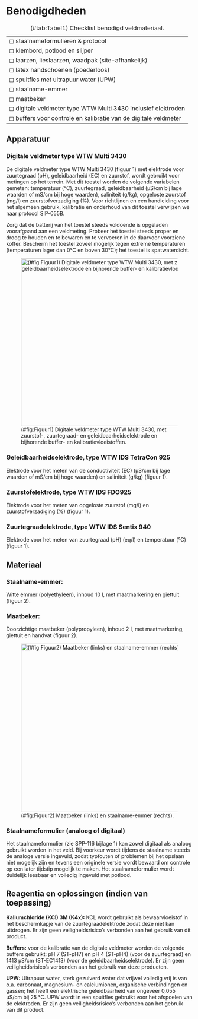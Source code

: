 # Benodigdheden

|                                                                 |
|:----------------------------------------------------------------|
| ◻ staalnameformulieren & protocol                               |
| ◻ klembord, potlood en slijper                                  |
| ◻ laarzen, lieslaarzen, waadpak (site-afhankelijk)              |
| ◻ latex handschoenen (poederloos)                               |
| ◻ spuitfles met ultrapuur water (UPW)                           |
| ◻ staalname-emmer                                               |
| ◻ maatbeker                                                     |
| ◻ digitale veldmeter type WTW Multi 3430 inclusief elektroden   |
| ◻ buffers voor controle en kalibratie van de digitale veldmeter |

: (#tab:Tabel1) Checklist benodigd veldmateriaal.

## Apparatuur

### Digitale veldmeter type WTW Multi 3430

De digitale veldmeter type WTW Multi 3430 (figuur 1) met elektrode voor zuurtegraad (pH), geleidbaarheid (EC) en zuurstof, wordt gebruikt voor metingen op het terrein. Met dit toestel worden de volgende variabelen gemeten: temperatuur (°C), zuurtegraad, geleidbaarheid (µS/cm bij lage waarden of mS/cm bij hoge waarden), saliniteit (g/kg), opgeloste zuurstof (mg/l) en zuurstofverzadiging (%). Voor richtlijnen en een handleiding voor het algemeen gebruik, kalibratie en onderhoud van dit toestel verwijzen we naar protocol SIP-055B.

Zorg dat de batterij van het toestel steeds voldoende is opgeladen voorafgaand aan een veldmeting. Probeer het toestel steeds proper en droog te houden en te bewaren en te vervoeren in de daarvoor voorziene koffer. Bescherm het toestel zoveel mogelijk tegen extreme temperaturen (temperaturen lager dan 0°C en boven 30°C); het toestel is spatwaterdicht.

![(#fig:Figuur1) Digitale veldmeter type WTW Multi 3430, met zuurstof-, zuurtegraad- en geleidbaarheidselektrode en bijhorende buffer- en kalibratievloeistoffen.](./media/image1.jpg){width="6.292361111111111in" height="4.716666666666667in"}

### Geleidbaarheidselektrode, type WTW IDS TetraCon 925

Elektrode voor het meten van de conductiviteit (EC) (µS/cm bij lage waarden of mS/cm bij hoge waarden) en saliniteit (g/kg) (figuur 1).

### Zuurstofelektrode, type WTW IDS FDO925

Elektrode voor het meten van opgeloste zuurstof (mg/l) en zuurstofverzadiging (%) (figuur 1).

### Zuurtegraadelektrode, type WTW IDS Sentix 940

Elektrode voor het meten van zuurtegraad (pH) (eq/l) en temperatuur (°C) (figuur 1).

## Materiaal

### **Staalname-emmer:**

Witte emmer (polyethyleen), inhoud 10 l, met maatmarkering en giettuit (figuur 2).

### **Maatbeker:**

Doorzichtige maatbeker (polypropyleen), inhoud 2 l, met maatmarkering, giettuit en handvat (figuur 2).

![(#fig:Figuur2) Maatbeker (links) en staalname-emmer (rechts).](./media/image2.jpg){width="6.299660979877515in" height="4.722222222222222in"}

### **Staalnameformulier (analoog of digitaal)**

Het staalnameformulier (zie SPP-116 bijlage 1) kan zowel digitaal als analoog gebruikt worden in het veld. Bij voorkeur wordt tijdens de staalname steeds de analoge versie ingevuld, zodat typfouten of problemen bij het opslaan niet mogelijk zijn en tevens een originele versie wordt bewaard om controle op een later tijdstip mogelijk te maken. Het staalnameformulier wordt duidelijk leesbaar en volledig ingevuld met potlood.

## Reagentia en oplossingen (indien van toepassing)

**Kaliumchloride (KCl) 3M (K4x):** KCL wordt gebruikt als bewaarvloeistof in het beschermkapje van de zuurtegraadelektrode zodat deze niet kan uitdrogen. Er zijn geen veiligheidsrisico's verbonden aan het gebruik van dit product.

**Buffers:** voor de kalibratie van de digitale veldmeter worden de volgende buffers gebruikt: pH 7 (ST-pH7) en pH 4 (ST-pH4) (voor de zuurtegraad) en 1413 μS/cm (ST-EC1413) (voor de geleidbaarheidselektrode). Er zijn geen veiligheidsrisico's verbonden aan het gebruik van deze producten.

**UPW:** Ultrapuur water, sterk gezuiverd water dat vrijwel volledig vrij is van o.a. carbonaat, magnesium- en calciumionen, organische verbindingen en gassen; het heeft een elektrische geleidbaarheid van ongeveer 0,055 µS/cm bij 25 °C. UPW wordt in een spuitfles gebruikt voor het afspoelen van de elektroden. Er zijn geen veiligheidsrisico's verbonden aan het gebruik van dit product.
